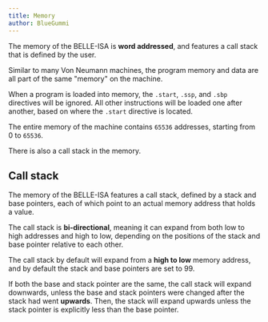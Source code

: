 ```yaml
---
title: Memory
author: BlueGummi
---
```


The memory of the BELLE-ISA is **word addressed**, and features a call stack that is defined by the user.

Similar to many Von Neumann machines, the program memory and data are all part of the same "memory" on the machine.

When a program is loaded into memory, the `.start`, `.ssp`, and `.sbp` directives will be ignored. All other instructions will be loaded one after another, based on where the `.start` directive is located.

The entire memory of the machine contains `65536` addresses, starting from 0 to `65536`.

There is also a call stack in the memory.

## Call stack

The memory of the BELLE-ISA features a call stack, defined by a stack and base pointers, each of which point to an actual memory address that holds a value.

The call stack is **bi-directional**, meaning it can expand from both low to high addresses and high to low, depending on the positions of the stack and base pointer relative to each other.

The call stack by default will expand from a **high to low** memory address, and by default the stack and base pointers are set to 99.

If both the base and stack pointer are the same, the call stack will expand downwards, unless the base and stack pointers were changed after the stack had went **upwards**. Then, the stack will expand upwards unless the stack pointer is explicitly less than the base pointer.

